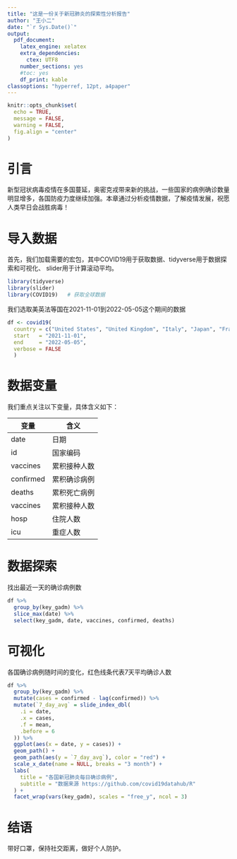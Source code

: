 ```yaml
---
title: "这是一份关于新冠肺炎的探索性分析报告"
author: "王小二"
date: "`r Sys.Date()`"
output:
  pdf_document: 
    latex_engine: xelatex
    extra_dependencies:
      ctex: UTF8
    number_sections: yes
    #toc: yes
    df_print: kable
classoptions: "hyperref, 12pt, a4paper"
---
```



```r
knitr::opts_chunk$set(
  echo = TRUE,
  message = FALSE,
  warning = FALSE,
  fig.align = "center"
)
```



# 引言

新型冠状病毒疫情在多国蔓延，奥密克戎带来新的挑战，一些国家的病例确诊数量明显增多，各国防疫力度继续加强。本章通过分析疫情数据，了解疫情发展，祝愿人类早日会战胜病毒！


# 导入数据

首先，我们加载需要的宏包，其中COVID19用于获取数据、tidyverse用于数据探索和可视化、
slider用于计算滚动平均。


```r
library(tidyverse)
library(slider)
library(COVID19)   # 获取全球数据
```


我们选取美英法等国在2021-11-01到2022-05-05这个期间的数据

```r
df <- covid19(
  country = c("United States", "United Kingdom", "Italy", "Japan", "France", "Germany"), 
  start   = "2021-11-01", 
  end     = "2022-05-05", 
  verbose = FALSE
  )
```



# 数据变量

我们重点关注以下变量，具体含义如下：

| 变量      	| 含义               	|
|-----------	|--------------------	|
| date      	| 日期               	|
| id      	  | 国家编码           	|
| vaccines    | 累积接种人数 	      |
| confirmed  	| 累积确诊病例       	|
| deaths 	    | 累积死亡病例       	|
| vaccines    | 累积接种人数       	|
| hosp        | 住院人数            |
| icu         | 重症人数            |

# 数据探索

找出最近一天的确诊病例数

```r
df %>%
  group_by(key_gadm) %>% 
  slice_max(date) %>%
  select(key_gadm, date, vaccines, confirmed, deaths)
```


# 可视化

各国确诊病例随时间的变化，红色线条代表7天平均确诊人数

```r
df %>%
  group_by(key_gadm) %>% 
  mutate(cases = confirmed - lag(confirmed)) %>%
  mutate(`7_day_avg` = slide_index_dbl(
    .i = date,
    .x = cases,
    .f = mean,
    .before = 6
  )) %>%
  ggplot(aes(x = date, y = cases)) +
  geom_path() +
  geom_path(aes(y = `7_day_avg`), color = "red") +
  scale_x_date(name = NULL, breaks = "3 month") +
  labs(
    title = "各国新冠肺炎每日确诊病例",
    subtitle = "数据来源 https://github.com/covid19datahub/R"
  ) +
  facet_wrap(vars(key_gadm), scales = "free_y", ncol = 3)
```

# 结语

带好口罩，保持社交距离，做好个人防护。


